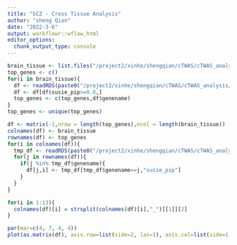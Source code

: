 ```yaml
---
title: "SCZ - Cross Tissue Analysis"
author: "sheng Qian"
date: "2022-3-6"
output: workflowr::wflow_html
editor_options:
  chunk_output_type: console
---
```


```r
brain_tissue <- list.files("/project2/xinhe/shengqian/cTWAS/cTWAS_analysis/data/SCZ/")
top_genes <- c()
for(i in brain_tissue){
  df <- readRDS(paste0("/project2/xinhe/shengqian/cTWAS/cTWAS_analysis/data/SCZ/",i,"/SCZ_",i,"_ctwas_gene_res.RDS"))
  df <- df[df$susie_pip>=0.8,]
  top_genes <- c(top_genes,df$genename)
}
top_genes <- unique(top_genes)
```

```r
df <- matrix(-1,nrow = length(top_genes),ncol = length(brain_tissue))
colnames(df) <- brain_tissue
rownames(df) <- top_genes
for(i in colnames(df)){
  tmp_df <- readRDS(paste0("/project2/xinhe/shengqian/cTWAS/cTWAS_analysis/data/SCZ_2014_EUR/",i,"/SCZ_",i,"_ctwas_gene_res.RDS"))
  for(j in rownames(df)){
    if(j %in% tmp_df$genename){
      df[j,i] <- tmp_df[tmp_df$genename==j,"susie_pip"]
    }
  }
}

for(i in 1:13){
  colnames(df)[i] = strsplit(colnames(df)[i],"_")[[1]][2]
}
```

```r
par(mar=c(4, 7, 4, 4))
plot(as.matrix(df), axis.row=list(side=2, las=1), axis.col=list(side=1, las=1), cex.axis = 0.8, xlab='', ylab='', main='Gene vs. Tissue', col=rev(brewer.pal(8,name = "RdYlBu")))
```